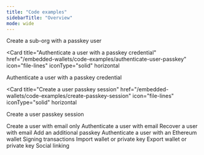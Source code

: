 ```yaml
---
title: "Code examples"
sidebarTitle: "Overview"
mode: wide
---
```


<CardGroup>
  <Card title="Create a sub-org with a passkey user" href="/embedded-wallets/code-examples/create-sub-org-passkey" icon="file-lines" iconType="solid"  horizontal>
  Create a sub-org with a passkey user
  </Card>

<Card
  title="Authenticate a user with a passkey credential"
  href="/embedded-wallets/code-examples/authenticate-user-passkey"
  icon="file-lines"
  iconType="solid"
  horizontal
>
  Authenticate a user with a passkey credential
</Card>

<Card
  title="Create a user passkey session"
  href="/embedded-wallets/code-examples/create-passkey-session"
  icon="file-lines"
  iconType="solid"
  horizontal
>
  Create a user passkey session
</Card>

  <Card title="Create a user with email only" href="/embedded-wallets/code-examples/create-user-email" icon="file-lines" iconType="solid"  horizontal>
    Create a user with email only
  </Card>
  <Card title="Authenticate a user with email" href="/embedded-wallets/code-examples/authenticate-user-email" icon="file-lines" iconType="solid"  horizontal>
    Authenticate a user with email
  </Card>
  <Card title="Recover a user with email" href="/embedded-wallets/code-examples/email-recovery" icon="file-lines" iconType="solid"  horizontal>
    Recover a user with email
  </Card>
  <Card title="Add an additional passkey" href="/embedded-wallets/code-examples/add-credential" icon="file-lines" iconType="solid"  horizontal>
    Add an additional passkey
  </Card>
  <Card title="Authenticate a user with an Ethereum wallet" href="/embedded-wallets/code-examples/wallet-auth" icon="file-lines" iconType="solid"  horizontal>
    Authenticate a user with an Ethereum wallet
  </Card>
  <Card title="Signing transactions" href="/embedded-wallets/code-examples/signing-transactions" icon="file-lines" iconType="solid"  horizontal>
    Signing transactions
  </Card>
  <Card title="Import wallet or private key" href="/embedded-wallets/code-examples/import" icon="file-lines" iconType="solid"  horizontal>
    Import wallet or private key
  </Card>
  <Card title="Export wallet or private key" href="/embedded-wallets/code-examples/export" icon="file-lines" iconType="solid"  horizontal>
    Export wallet or private key
  </Card>
  <Card title="Social linking" href="/embedded-wallets/code-examples/social-linking" icon="file-lines" iconType="solid"  horizontal>
    Social linking
  </Card>
  
</CardGroup>
